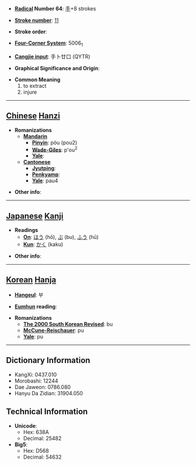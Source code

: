 * '''[[Wiktionary:Chinese radical index| Radical]] Number 64''': [[Wiktionary:Chinese radical index 手|手]]+8 strokes

* '''[[Wiktionary:Chinese total strokes index|Stroke number]]''': [[Wiktionary:Chinese total strokes index 11|11]]

* '''Stroke order''': 

* '''[[Wiktionary:Chinese four corner index|Four-Corner System]]''': 5006<sub>1</sub>

* '''[[Wiktionary:Chinese Cangjie index|Cangjie input]]''': 手卜廿口 (QYTR)

* '''Graphical Significance and Origin''': 

* '''Common Meaning'''
*#to extract
*# injure


----

== [[Chinese]] [[Hanzi]] ==

* '''Romanizations'''
** '''[[Mandarin]]'''
*** '''[[Pinyin]]''': póu (pou2)
*** '''[[Wade-Giles]]''': p'ou<sup>2</sup>
*** '''[[Yale]]''': 
** '''[[Cantonese]]'''
*** '''[[Jyutping]]''':
*** '''[[Penkyamp]]''': 
*** '''[[Yale]]''': pau4

* '''Other info''': 

----

== [[Japanese]] [[Kanji]] ==

* '''Readings'''
** '''[[On]]''': [[ほう]] (hō), [[ぶ]] (bu), [[ふう]] (hū)
** '''[[Kun]]''': [[かく]] (kaku)

* '''Other info''':  

----

== [[Korean]] [[Hanja]] ==

* '''[[Hangeul]]''': 부

* '''[[Eumhun]] reading''': 

* '''Romanizations'''
** '''[[The 2000 South Korean Revised Romanization|The 2000 South Korean Revised]]''': bu
** '''[[McCune-Reischauer]]''': pu
** '''[[Yale]]''': pu

----

== Dictionary Information ==

* KangXi: 0437.010
* Morobashi: 12244
* Dae Jaweon: 0786.080
* Hanyu Da Zidian: 31904.050

== Technical Information ==

* '''Unicode''':
** Hex: 638A
** Decimal: 25482
* '''Big5''':
** Hex: D568
** Decimal: 54632